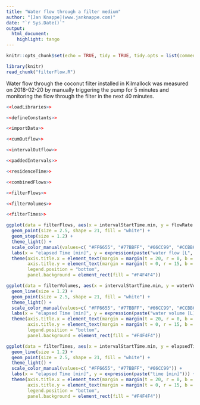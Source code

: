 ```yaml
---
title: "Water flow through a filter medium"
author: "[Jan Knappe](www.janknappe.com)"
date: "`r Sys.Date()`"
output: 
  html_document:
    highlight: tango
---
```

  
  ```r
knitr::opts_chunk$set(echo = TRUE, tidy = TRUE, tidy.opts = list(comment = FALSE))
```

```r
library(knitr)
read_chunk("filterFlow.R")
```

Water flow through the coconut filter installed in Kilmallock was measured on 2018-02-20 by manually triggering the pump for 5 minutes and monitoring the flow through the filter in the next 40 minutes.

```r
<<loadLibraries>>
```

```r
<<defineConstants>>
```

```r
<<importData>>
```

```r
<<cumOutflow>>
```

```r
<<intervalOutflow>>
```

```r
<<paddedIntervals>>
```


```r
<<residenceTime>>
```

```r
<<combinedFlows>>
```

```r
<<filterFlows>>
```

```r
<<filterVolumes>>
```

```r
<<filterTimes>>
```

```r
ggplot(data = filterFlows, aes(x = intervalStartTime.min, y = flowRate.l_min, color = flowType)) + 
  geom_point(size = 2.5, shape = 21, fill = "white") +
  geom_step(size = 1.2) +
  theme_light() + 
  scale_color_manual(values=c( "#FF6655", "#77BBFF", "#66CC99", "#CCBB66")) +
  labs(x = "elapsed Time [min]", y = expression(paste("water flow [L", " ", min^{-1}, "]"))) +
  theme(axis.title.x = element_text(margin = margin(t = 20, r = 0, b = 0, l = 0)),
        axis.title.y = element_text(margin = margin(t = 0, r = 15, b = 0, l = 0)),
        legend.position = "bottom",
        panel.background = element_rect(fill = "#F4F4F4")) 
```

```r
ggplot(data = filterVolumes, aes(x = intervalStartTime.min, y = waterVolume.l, color = volumeType)) + 
  geom_line(size = 1.2) + 
  geom_point(size = 2.5, shape = 21, fill = "white") +
  theme_light() + 
  scale_color_manual(values=c( "#FF6655", "#77BBFF", "#66CC99", "#CCBB66")) +
  labs(x = "elapsed Time [min]", y = expression(paste("water volume [L]"))) +
  theme(axis.title.x = element_text(margin = margin(t = 20, r = 0, b = 0, l = 0)),
        axis.title.y = element_text(margin = margin(t = 0, r = 15, b = 0, l = 0)),
        legend.position = "bottom",
        panel.background = element_rect(fill = "#F4F4F4")) 
```

```r
ggplot(data = filterTimes, aes(x = intervalStartTime.min, y = elapsedTime.min, color = timeType)) + 
  geom_line(size = 1.2) + 
  geom_point(size = 2.5, shape = 21, fill = "white") +
  theme_light() + 
  scale_color_manual(values=c( "#FF6655", "#77BBFF", "#66CC99")) +
  labs(x = "elapsed Time [min]", y = expression(paste("time [min]"))) +
  theme(axis.title.x = element_text(margin = margin(t = 20, r = 0, b = 0, l = 0)),
        axis.title.y = element_text(margin = margin(t = 0, r = 15, b = 0, l = 0)),
        legend.position = "bottom",
        panel.background = element_rect(fill = "#F4F4F4")) 
```

